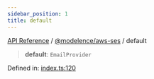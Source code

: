 ```yaml
---
sidebar_position: 1
title: default
---
```


[API Reference](/api-reference/@modelence/aws-ses/variables/../../../index) / [@modelence/aws-ses](/api-reference/@modelence/aws-ses/variables/../index) / default

> **default**: `EmailProvider`

Defined in: [index.ts:120](https://github.com/modelence/modelence/blob/512ee88fe572f77aea1b2e49a9ab94a9ef5e3c14/packages/aws-ses/src/index.ts#L120)
